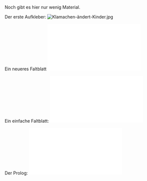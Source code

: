 Noch gibt es hier nur wenig Material.

Der erste Aufkleber:
[[Datei:Klamachen-ändert-Kinder.jpg|thumb|left]]

Ein neueres Faltblatt
[[Datei:Broschüre kueken-1.pdf]]

Ein einfache Faltblatt:
[[Datei:Flyer-1.pdf]]


Der Prolog:
[[Datei:Prolog.pdf]]